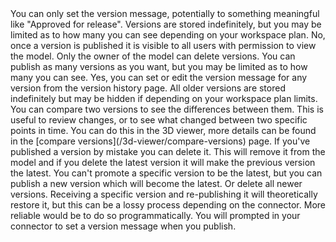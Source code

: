 <AccordionGroup>
  <Accordion title="Can i set an approval status on a version?">
    You can only set the version message, potentially to something meaningful like "Approved for release".
  </Accordion>
  <Accordion title="How long are versions stored for?">
    Versions are stored indefinitely, but you may be limited as to how many you can see depending on your workspace plan.
  </Accordion>
  <Accordion title="Can I prevent others seeing specific versions?">
    No, once a version is published it is visible to all users with permission to view the model.
  </Accordion>
  <Accordion title="Can I prevent others deleting versions?">
    Only the owner of the model can delete versions.
  </Accordion>
  <Accordion title="How many versions can I publish?">
    You can publish as many versions as you want, but you may be limited as to how many you can see.
  </Accordion>
  <Accordion title="I already published a version, can I still set or edit its version message?">
    Yes, you can set or edit the version message for any version from the version history page.
  </Accordion>
  <Accordion title="I cant see older versions">
    All older versions are stored indefinitely but may be hidden if depending on your workspace plan limits.
  </Accordion>
  <Accordion title="How do I visually compare versions?">
    You can compare two versions to see the differences between them. This is useful to review changes, 
    or to see what changed between two specific points in time. You can do this in the 3D viewer, more details 
    can be found in the [compare versions](/3d-viewer/compare-versions) page.
  </Accordion>
  <Accordion title="How do I delete a version?">
    If you've published a version by mistake you can delete it. This will remove it from the model 
    and if you delete the latest version it will make the previous version the latest.
  </Accordion>
  <Accordion title="How do I restore a version?">
    You can't promote a specific version to be the latest, but you can publish a new version 
    which will become the latest. Or delete all newer versions. Receiving a specific 
    version and re-publishing it will theoretically restore it, but this can be a lossy 
    process depending on the connector. More reliable would be to do so programmatically.
  </Accordion>
  <Accordion title="How do I set a version message?">
  You will prompted in your connector to set a version message when you publish.
  </Accordion>
</AccordionGroup>